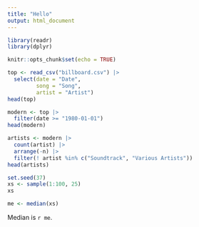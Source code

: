 ```yaml
---
title: "Hello"
output: html_document
---
```


```r
library(readr)
library(dplyr)

knitr::opts_chunk$set(echo = TRUE)
```

```r
top <- read_csv("billboard.csv") |>
  select(date = "Date",
         song = "Song",
         artist = "Artist")
head(top)
```

```r
modern <- top |>
  filter(date >= "1980-01-01")
head(modern)
```

```r
artists <- modern |>
  count(artist) |>
  arrange(-n) |>
  filter(! artist %in% c("Soundtrack", "Various Artists"))
head(artists)
```

```r
set.seed(37)
xs <- sample(1:100, 25)
xs
```

```r
me <- median(xs)
```

Median is `r me`.
